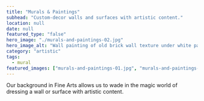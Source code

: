 ```yaml
---
title: "Murals & Paintings"
subhead: "Custom-decor walls and surfaces with artistic content."
location: null
date: null
featured_type: "false"
hero_image: "./murals-and-paintings-02.jpg"
hero_image_alt: "Wall painting of old brick wall texture under white paint"
category: "artistic"
tags:
  - mural
featured_images: ["murals-and-paintings-01.jpg", "murals-and-paintings-02.jpg"]
---
```


Our background in Fine Arts allows us to wade in the magic world of dressing a wall or surface with artistic content.
